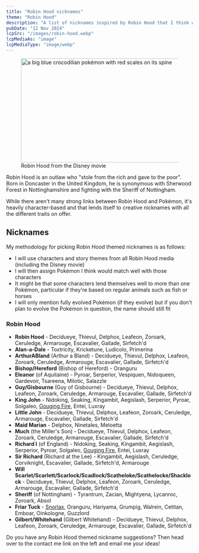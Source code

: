 ```yaml
---
title: "Robin Hood nicknames"
theme: "Robin Hood"
description: "A list of nicknames inspired by Robin Hood that I think would work well with Pokémon."
pubDate: "12 Nov 2024"
lcpSrc: "/images/robin-hood.webp"
lcpMediaAs: "image"
lcpMediaType: "image/webp"
---
```


<div class="img-center">
	<figure>
		<img src={frontmatter.lcpSrc} width="500" height="281" alt="a big blue crocodilian pokémon with red scales on its spine" />
		<figcaption>Robin Hood from the Disney movie</figcaption>
	</figure>
</div>

Robin Hood is an outlaw who "stole from the rich and gave to the poor". Born in Doncaster in the United Kingdom, he is synonymous with Sherwood Forest in Nottinghamshire and fighting with the Sheriff of Nottingham.

While there aren't many strong links between Robin Hood and Pokémon, it's heavily character-based and that lends itself to creative nicknames with all the different traits on offer.

## Nicknames

My methodology for picking Robin Hood themed nicknames is as follows:

* I will use characters and story themes from all Robin Hood media (including the Disney movie)
* I will then assign Pokémon I think would match well with those characters
* It might be that some characters lend themselves well to more than one Pokémon, particular if they're based on regular animals such as fish or horses
* I will only mention fully evolved Pokémon (if they evolve) but if you don't plan to evolve the Pokémon in question, the name should still fit

### Robin Hood

* **Robin Hood** - Decidueye, Thievul, Delphox, Leafeon, Zoroark, Ceruledge, Armarouge, Escavalier, Gallade, Sirfetch'd
* **Alan-a-Dale** - Toxtricity, Kricketune, Ludicolo, Primerina
* **ArthurABland** (Arthur a Bland) - Decidueye, Thievul, Delphox, Leafeon, Zoroark, Ceruledge, Armarouge, Escavalier, Gallade, Sirfetch'd
* **Bishop/Hereford** (Bishop of Hereford) - Oranguru
* **Eleanor** (of Aquitaine) - Pyroar, Serperior, Vespiquen, Nidoqueen, Gardevoir, Tsareena, Milotic, Salazzle
* **Guy/Gisbourne** (Guy of Gisbourne) - Decidueye, Thievul, Delphox, Leafeon, Zoroark, Ceruledge, Armarouge, Escavalier, Gallade, Sirfetch'd
* **King John** - Nidoking, Seaking, Kingambit, Aegislash, Serperior, Pyroar, Solgaleo, [Gouging Fire](/nicknames/gouging-fire/), Entei, Luxray
* **Little John** - Decidueye, Thievul, Delphox, Leafeon, Zoroark, Ceruledge, Armarouge, Escavalier, Gallade, Sirfetch'd
* **Maid Marian** - Delphox, Ninetales, Meloetta
* **Much** (the Miller's Son) - Decidueye, Thievul, Delphox, Leafeon, Zoroark, Ceruledge, Armarouge, Escavalier, Gallade, Sirfetch'd
* **Richard I** (of England) - Nidoking, Seaking, Kingambit, Aegislash, Serperior, Pyroar, Solgaleo, [Gouging Fire](/nicknames/gouging-fire/), Entei, Luxray
* **Sir Richard** (Richard at the Lee) - Kingambit, Aegislash, Ceruledge, Corviknight, Escavalier, Gallade, Sirfetch'd, Armarouge
* **Will Scarlet/Scarlett/Scarlock/Scadlock/Scatheloke/Scathelocke/Shacklock** - Decidueye, Thievul, Delphox, Leafeon, Zoroark, Ceruledge, Armarouge, Escavalier, Gallade, Sirfetch'd
* **Sheriff** (of Nottingham) - Tyrantrum, Zacian, Mightyena, Lycanroc, Zoroark, Absol
* **Friar Tuck** - [Snorlax](/nicknames/snorlax/), Oranguru, Hariyama, Grumpig, Walrein, Cetitan, Emboar, Oinkologne, Guzzlord
* **Gilbert/Whitehand** (Gilbert Whitehand) - Decidueye, Thievul, Delphox, Leafeon, Zoroark, Ceruledge, Armarouge, Escavalier, Gallade, Sirfetch'd

Do you have any Robin Hood themed nickname suggestions? Then head over to the contact me link on the left and email me your ideas!